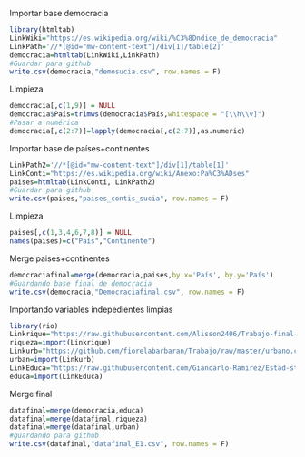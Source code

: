 Importar base democracia
```r
library(htmltab)
LinkWiki="https://es.wikipedia.org/wiki/%C3%8Dndice_de_democracia"
LinkPath='//*[@id="mw-content-text"]/div[1]/table[2]'
democracia=htmltab(LinkWiki,LinkPath)
#Guardar para github
write.csv(democracia,"demosucia.csv", row.names = F)
```
Limpieza
```r
democracia[,c(1,9)] = NULL
democracia$País=trimws(democracia$País,whitespace = "[\\h\\v]")
#Pasar a numérica
democracia[,c(2:7)]=lapply(democracia[,c(2:7)],as.numeric)
```
Importar base de países+continentes
```r
LinkPath2='//*[@id="mw-content-text"]/div[1]/table[1]'
LinkConti="https://es.wikipedia.org/wiki/Anexo:Pa%C3%ADses"
paises=htmltab(LinkConti, LinkPath2)
#Guardar para github
write.csv(paises,"paises_contis_sucia", row.names = F)
```

Limpieza
```r
paises[,c(1,3,4,6,7,8)] = NULL
names(paises)=c("País","Continente")
```
Merge paises+continentes
```r
democraciafinal=merge(democracia,paises,by.x='País', by.y='País')
#Guardando base final de democracia
write.csv(democracia,"Democraciafinal.csv", row.names = F)
```


Importando variables indepedientes limpias
```r
library(rio)
Linkrique="https://raw.githubusercontent.com/Alisson2406/Trabajo-final-de-estadistica/master/Riqueza.csv"
riqueza=import(Linkrique)
Linkurb="https://github.com/fiorelabarbaran/Trabajo/raw/master/urbano.csv"
urban=import(Linkurb)
LinkEduca="https://raw.githubusercontent.com/Giancarlo-Ramirez/Estad-stica-2---Teor-a/master/EducacionFinal.csv"
educa=import(LinkEduca)
```
Merge final
```r
datafinal=merge(democracia,educa)
datafinal=merge(datafinal,riqueza)
datafinal=merge(datafinal,urban)
#guardando para github
write.csv(datafinal,"datafinal_E1.csv", row.names = F)
```

